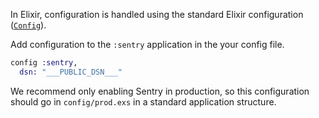 In Elixir, configuration is handled using the standard Elixir configuration ([`Config`](https://hexdocs.pm/elixir/Config.html)).

Add configuration to the `:sentry` application in the your config file.


```elixir {filename:config/prod.exs}
config :sentry,
  dsn: "___PUBLIC_DSN___"
```

We recommend only enabling Sentry in production, so this configuration should go in `config/prod.exs` in a standard application structure.
